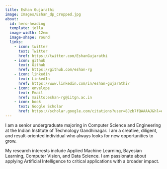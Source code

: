 ```yaml
---
title: Eshan Gujarathi
image: Images/Eshan_dp_cropped.jpg
about:
  id: hero-heading
  template: jolla
  image-width: 12em
  image-shape: round
  links:
    - icon: twitter
      text: Twitter
      href: https://twitter.com/EshanGujarathi
    - icon: github
      text: Github
      href: https://github.com/eshan-rg
    - icon: linkedin
      text: LinkedIn
      href: https://www.linkedin.com/in/eshan-gujarathi/  
    - icon: envelope
      text: Email
      href: mailto:eshan-rg@iitgn.ac.in
    - icon: book
      text: Google Scholar
      href: https://scholar.google.com/citations?user=8Jzb7fQAAAAJ&hl=en&oi=ao   
---
```

:::{#hero-heading}
I am a senior undergraduate majoring in Computer Science and Engineering at the Indian Institute of Technology Gandhinagar. I am a creative, diligent, and result-oriented individual who always looks for new opportunities to grow.

My research interests include Applied Machine Learning, Bayesian Learning, Computer Vision, and Data Science. I am passionate about applying Artificial Intelligence to critical applications with a broader impact.
:::

